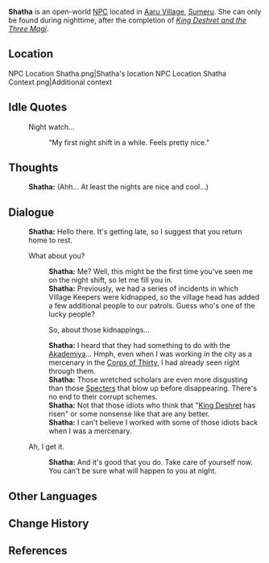 {{Meta
<!-- Remove this template after adding the missing info -->
|missing_NPC_profile  = yes
}}
{{Character Infobox
|type             = Open-World NPC <!-- NPC, Quest NPC, or Event NPC -->
|image            = NPC Shatha.png
|realname         = <!-- Optional, if different from in-game name -->
|deceased         = <!-- Past (for deceased prior to events of the game) or free response -->
|region           = Sumeru
|location         = Sumeru
|affiliation      = Aaru Village
|affiliation2     = Corps of Thirty
|affiliationNote2 = formerly
|title            = Aaru Village Guard

|ancestry         = <!-- Clan/family -->
|father           = 
|mother           = 
|spouse           = 
|sibling          = 
|child            = 
|relative         = 

|voiceEN          = [https://www.abbeyveffer.com/ Abbey Veffer]<ref name="Abbey Veffer">Twitter: [https://twitter.com/VultureVocals/status/1585728610396037121 EN VA Self Announcement] ([https://web.archive.org/web/20221118212945/https://twitter.com/VultureVocals/status/1585728610396037121 Archived])</ref>
|voiceCN          = 
|voiceJP          = 
|dialoguereward   = 
}}
'''Shatha''' is an open-world [[NPC]] located in [[Aaru Village]], [[Sumeru]]. She can only be found during nighttime, after the completion of ''[[King Deshret and the Three Magi]]''.

==Location==
<gallery>
NPC Location Shatha.png|Shatha's location
NPC Location Shatha Context.png|Additional context
</gallery>
<!--
==Profile==
Detailed story/lore information goes here.
''(To be added.)''

===Appearance===
Keep appearance section short and concise. Limit to 2 paragraphs with 3-4 sentences each.
''(To be added.)''
--><!--
==Quests and Events==
{{Quests and Events}}
-->
==Idle Quotes==
{{Dialogue Start}}
:{{DIcon|Idle}} Night watch...
::{{A|VO Shatha 01.ogg}} "My first night shift in a while. Feels pretty nice."
{{Dialogue End}}

==Thoughts==
{{All Schemes to Know Explanation|name=Shatha}}
{{Dialogue Start}}
:{{A|VO Shatha All Schemes to Know 01.ogg}} '''Shatha:''' (Ahh... At least the nights are nice and cool...)
{{Dialogue End}}

==Dialogue==
{{Dialogue Start}}
:'''Shatha:''' Hello there. It's getting late, so I suggest that you return home to rest.
:{{DIcon}} What about you?
::'''Shatha:''' Me? Well, this might be the first time you've seen me on the night shift, so let me fill you in.
::'''Shatha:''' Previously, we had a series of incidents in which Village Keepers were kidnapped, so the village head has added a few additional people to our patrols. Guess who's one of the lucky people?
::{{DIcon}} So, about those kidnappings...
::'''Shatha:''' I heard that they had something to do with the [[Akademiya]]... Hmph, even when I was working in the city as a mercenary in the [[Corps of Thirty]], I had already seen right through them.
::'''Shatha:''' Those wretched scholars are even more disgusting than those [[Specters]] that blow up before disappearing. There's no end to their corrupt schemes.
::'''Shatha:''' Not that those idiots who think that "[[King Deshret]] has risen" or some nonsense like that are any better.
::'''Shatha:''' I can't believe I worked with some of those idiots back when I was a mercenary.
:{{DIcon}} Ah, I get it.
::'''Shatha:''' And it's good that you do. Take care of yourself now. You can't be sure what will happen to you at night.
{{Dialogue End}}
<!--
==Event Dialogue==
===Event Name===
{{Dialogue Start}}
:'''{{subst:PAGENAME}}:'''
{{Dialogue End}}

==Trivia==
* 
-->
==Other Languages==
{{Other Languages
|default_hidden = 1
|en      = Shatha
|zhs     = 莎塔
|zhs_rm  = Shātǎ
|zht     = 莎塔
|zht_rm  = Shātǎ
|ja      = シャザ
|ja_rm   = Shaza
|ko      = 샤타
|es      = Shatha
|fr      = Shatha
|ru      = Шата
|th      = Shatha
|vi      = Shatha
|de      = Shatha
|id      = Shatha
|pt      = Shatha
|tr      = Shatha
|it      = Shatha
}}

==Change History==
{{Change History|3.1}}

==References==
{{Reflist}}